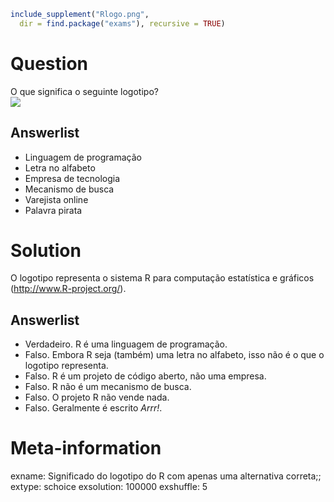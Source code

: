 ```{r, echo = FALSE, results = "hide"}
include_supplement("Rlogo.png",
  dir = find.package("exams"), recursive = TRUE)
```

Question
========
O que significa o seguinte logotipo?
\
![](Rlogo.png)

Answerlist
----------
* Linguagem de programação
* Letra no alfabeto
* Empresa de tecnologia
* Mecanismo de busca
* Varejista online
* Palavra pirata


Solution
========
O logotipo representa o sistema R para computação estatística e gráficos (<http://www.R-project.org/>).

Answerlist
----------
* Verdadeiro. R é uma linguagem de programação.
* Falso. Embora R seja (também) uma letra no alfabeto, isso não é o que o logotipo representa.
* Falso. R é um projeto de código aberto, não uma empresa.
* Falso. R não é um mecanismo de busca.
* Falso. O projeto R não vende nada.
* Falso. Geralmente é escrito _Arrr!_.


Meta-information
================
exname: Significado do logotipo do R com apenas uma alternativa correta;; 
extype: schoice
exsolution: 100000
exshuffle: 5
